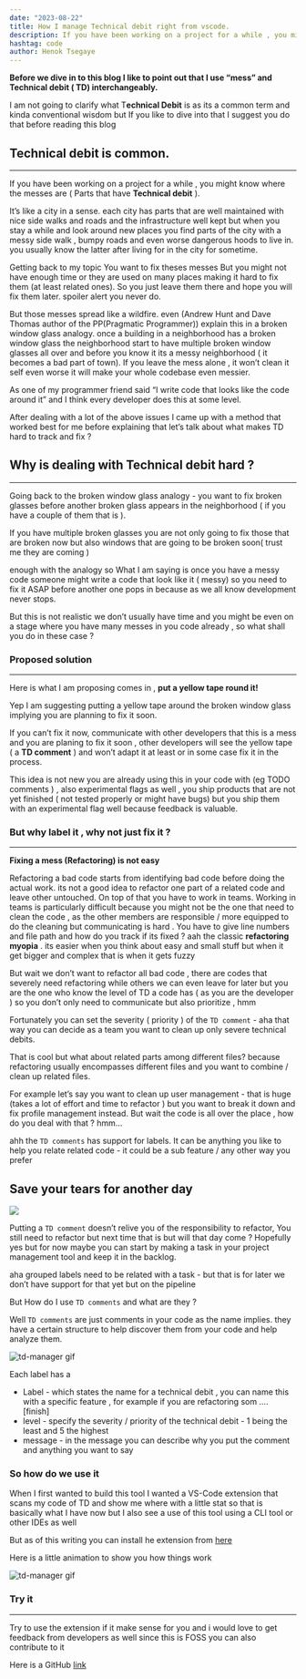 ```yaml
---
date: "2023-08-22"
title: How I manage Technical debit right from vscode.
description: If you have been working on a project for a while , you might know where the messes are ( Parts that have Technical debit ). It’s like a city in a sense
hashtag: code
author: Henok Tsegaye
---
```

**Before we dive in to this blog I like to point out that I use “mess” and Technical debit ( TD) interchangeably.**

I am not going to clarify what T**echnical Debit** is as its a common term and kinda conventional wisdom but If you like to dive into that I suggest you do that before reading this blog




## Technical debit is common.
---


If you have been working on a project for a while , you might know where the messes are ( Parts that have **Technical debit** ). 

It’s like a city in a sense. each city has parts that are well maintained with nice side walks and roads and the infrastructure well kept but when you stay a while and look around new places you find parts of the city with a messy side walk , bumpy roads and even worse dangerous hoods to live in. you usually know the latter after living for in the city for sometime.

Getting back to my topic You want to fix theses messes  But you might not have enough time or they are used on many places making it hard to fix them (at least related ones). So you just leave them there and hope you will fix them later. spoiler alert you never do.

But  those messes  spread like a wildfire. even (Andrew Hunt and Dave Thomas author of the PP(Pragmatic Programmer)) explain this in a broken window glass analogy.  once a building in a neighborhood has a broken window glass the neighborhood start to have multiple broken window glasses all over and before you know it its a messy neighborhood ( it becomes a bad part of town).  If you leave the mess alone , it won’t clean it self even worse it will make your whole codebase even messier.

As one of my programmer friend said “I write code that looks like the code around it” and I think every developer does this at some level.

After dealing with a lot of the above issues I came up with a method that worked best for me before explaining that let’s talk about what makes  TD hard to track and fix ?



## Why is dealing with Technical debit hard ?
---
Going back to the broken window glass analogy - you want to fix broken glasses before another broken glass appears in the neighborhood ( if you have a couple of them that is ).

If you have multiple broken glasses you are not only going to fix those that are broken now but also windows that are going to be broken soon( trust me they are coming ) 

enough with the analogy so What I am saying is once you have a messy code someone might write a code that look like it ( messy) so you need to fix it ASAP before another one pops in because as we all know development never stops.

But this is not realistic we don’t usually have time and you might be even on a stage where you have many messes in you code already , so what shall you do in these case ?



### Proposed solution
---

Here is what I am proposing comes in , **put a yellow tape round it!**  

Yep I am suggesting putting a yellow tape around the broken window glass implying you are planning to fix it soon.

If you can’t fix it now, communicate with other developers that this is a mess and you are planing to fix it soon , other developers will see the yellow tape ( a **TD comment** ) and won’t adapt it at least or in some case fix it in the process.

This idea is not new you are already using this in your code with (eg TODO comments ) , also experimental flags as well , you ship products that are not yet finished ( not tested properly or might have bugs) but you ship them with an experimental flag well because feedback is valuable.

### But why label it , why not just fix it ?
---

**Fixing a mess (Refactoring) is not easy**

Refactoring a bad code starts from identifying bad code before doing the actual work. its not a good idea to refactor one part of a related code and leave other untouched.
On top of that you have to work in teams. Working in teams is particularly difficult because you might not be the one that need to clean the code , as the other members are responsible / more equipped to do the cleaning but communicating is hard . You have to give line numbers and file path and how do you track if its fixed ?
aah the classic **refactoring myopia** . its easier when you think about easy and small stuff but when it get bigger and complex that is when it gets fuzzy

But wait we don’t want to refactor all bad code , there are codes that severely need refactoring while others we can even leave for later but you are the one who know the level of TD a code has ( as you are the developer ) so you don’t only need to communicate but also prioritize , hmm

Fortunately you can set the severity ( priority ) of the `TD comment` - aha that way you can decide as a team you want to clean up only severe technical debits.

That is cool but what about related parts among different files? because refactoring usually encompasses different files and you want to combine / clean up related files. 

For example let’s say you want to clean up user management - that is huge (takes a lot of effort and time to refactor ) but you want to break it down and fix profile management instead. But wait the code is all over the place , how do you deal with that ? hmm…

ahh the `TD comments` has support for  labels. It can be anything you like to help you relate related code - it could be a sub feature / any other way you prefer

## Save your tears for another day

<img src="https://media.giphy.com/media/xPqYFRk3d5x2vCyAGz/giphy.gif" />

Putting a `TD comment` doesn’t relive you of the responsibility to refactor, You still need to refactor but next time that is but will that day come ? Hopefully yes but for now maybe you can start by making a task in your project management tool and keep it in the backlog.

aha grouped labels need to be related with a task - but that is for later we don’t have support for that yet but on the pipeline

But How do I use `TD comments` and what are they ?

Well `TD comments` are just comments in your code as the name implies. they have a certain structure to help discover them from your code and help analyze them.

<img src="/assets/blog/td-manager/td-manager.png" alt="td-manager gif"  />


Each label has a 

- Label - which states the name for a technical debit , you can name this with a specific feature , for example if you are refactoring som …. [finish]
- level - specify the severity / priority of the technical debit - 1 being the least and 5 the highest
- message - in the message you can describe why you put the comment and anything you want to say

### So how do we use it

When I first wanted to build this tool I wanted a VS-Code extension that scans my code of TD and show me where with a little stat so that is basically what I have now but I also see a use of this tool using a CLI tool or other IDEs as well

But as of this writing you can install he extension from [here](https://marketplace.visualstudio.com/items?itemName=HenokTsegaye.td-manager) 

Here is a little animation to show you how things work

<img src="/assets/blog/td-manager/td-manager.gif" alt="td-manager gif"   />

### Try it
---

Try to use the extension if it make sense for you and i would love to get feedback from developers as well since this is FOSS you can also contribute to it

Here is a GitHub [link](https://github.com/henoktsegaye/TD-manager)